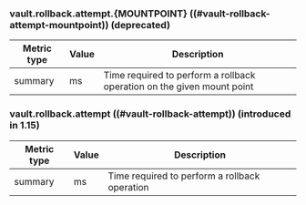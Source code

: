 ### vault.rollback.attempt.{MOUNTPOINT} ((#vault-rollback-attempt-mountpoint)) (deprecated)

Metric type | Value | Description
----------- | ----- | -----------
summary     | ms    | Time required to perform a rollback operation on the given mount point

### vault.rollback.attempt ((#vault-rollback-attempt)) (introduced in 1.15)

Metric type | Value | Description
----------- | ----- | -----------
summary     | ms    | Time required to perform a rollback operation
